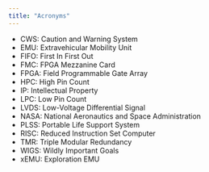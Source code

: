 ```yaml
---
title: "Acronyms"
---
```


* CWS: Caution and Warning System
* EMU: Extravehicular Mobility Unit
* FIFO: First In First Out
* FMC: FPGA Mezzanine Card
* FPGA: Field Programmable Gate Array
* HPC: High Pin Count
* IP: Intellectual Property
* LPC: Low Pin Count
* LVDS: Low-Voltage Differential Signal
* NASA: National Aeronautics and Space Administration
* PLSS: Portable Life Support System
* RISC: Reduced Instruction Set Computer
* TMR: Triple Modular Redundancy
* WIGS: Wildly Important Goals
* xEMU: Exploration EMU